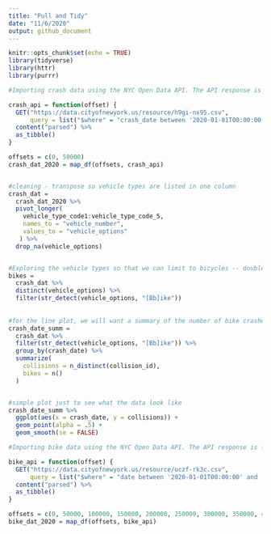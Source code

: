```yaml
---
title: "Pull and Tidy"
date: "11/6/2020"
output: github_document
---
```


```r
knitr::opts_chunk$set(echo = TRUE)
library(tidyverse)
library(httr)
library(purrr)
```


```r

#Importing crash data using the NYC Open Data API. The API response is limited to 50,000 rows, so we need a function that can be used to page through these results to capture all crashes in 2020. 

crash_api = function(offset) {
  GET("https://data.cityofnewyork.us/resource/h9gi-nx95.csv", 
      query = list("$where" = "crash_date between '2020-01-01T00:00:00' and '2020-10-31T12:00:00'", "$limit" = 50000, "$offset" = offset)) %>% 
  content("parsed") %>%
  as_tibble() 
}

offsets = c(0, 50000)
crash_dat_2020 = map_df(offsets, crash_api)


#cleaning - transpose so vehicle types are listed in one column
crash_dat = 
  crash_dat_2020 %>%
  pivot_longer(
    vehicle_type_code1:vehicle_type_code_5,
    names_to = "vehicle_number",
    values_to = "vehicle_options"
   ) %>%
  drop_na(vehicle_options)


#Exploring the vehicle types so that we can limit to bicycles -- double check this list
bikes = 
  crash_dat %>%
  distinct(vehicle_options) %>%
  filter(str_detect(vehicle_options, "[Bb]ike")) 
  
  
#for the line plot, we will want a summary of the number of bike crashes by day. The collisions variable calculates the number of unique crashes and the bikes variable calculates the total number of bikes that crashed (there can be mutliple bikes involved in one crash but this is rare)
crash_date_summ = 
  crash_dat %>%
  filter(str_detect(vehicle_options, "[Bb]ike")) %>%
  group_by(crash_date) %>%
  summarize(
    collisions = n_distinct(collision_id),
    bikes = n()
  )


#simple plot just to see what the data look like
crash_date_summ %>%
  ggplot(aes(x = crash_date, y = collisions)) +
  geom_point(alpha = .5) +
  geom_smooth(se = FALSE)
```

```r

#Importing bike data using the NYC Open Data API. The API response is limited to 50,000 rows, so we need a function that can be used to page through these results to capture all bike counts in 2020. 

bike_api = function(offset) {
  GET("https://data.cityofnewyork.us/resource/uczf-rk3c.csv", 
      query = list("$where" = "date between '2020-01-01T00:00:00' and '2020-10-31T12:00:00'", "$limit" = 50000, "$offset" = offset)) %>% 
  content("parsed") %>%
  as_tibble() 
}

offsets = c(0, 50000, 100000, 150000, 200000, 250000, 300000, 350000, 400000)
bike_dat_2020 = map_df(offsets, bike_api)
```


